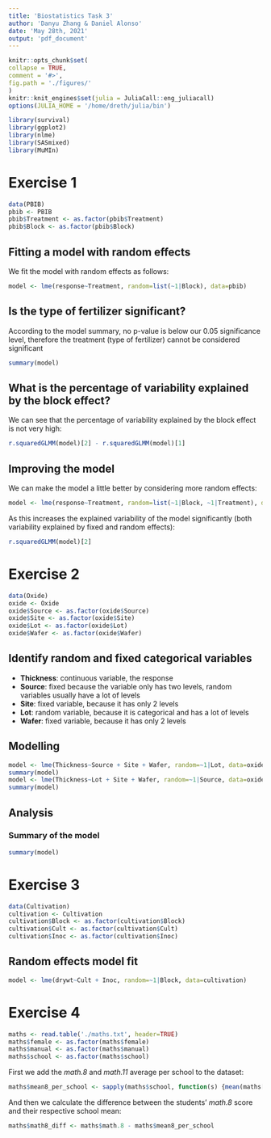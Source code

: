 ```yaml
---
title: 'Biostatistics Task 3'
author: 'Danyu Zhang & Daniel Alonso'
date: 'May 28th, 2021'
output: 'pdf_document'
---
```


```r
knitr::opts_chunk$set(
collapse = TRUE,
comment = '#>',
fig.path = './figures/'
)
knitr::knit_engines$set(julia = JuliaCall::eng_juliacall)
options(JULIA_HOME = '/home/dreth/julia/bin')
```

```r
library(survival)
library(ggplot2)
library(nlme)
library(SASmixed)
library(MuMIn)
```

# Exercise 1

```r
data(PBIB)
pbib <- PBIB
pbib$Treatment <- as.factor(pbib$Treatment)
pbib$Block <- as.factor(pbib$Block)
```

## Fitting a model with random effects

We fit the model with random effects as follows:

\footnotesize

```r
model <- lme(response~Treatment, random=list(~1|Block), data=pbib)
```

\normalsize

## Is the type of fertilizer significant?

According to the model summary, no p-value is below our 0.05 significance level, therefore the treatment (type of fertilizer) cannot be considered significant

\tiny

```r
summary(model)
```

\normalsize

## What is the percentage of variability explained by the block effect?

We can see that the percentage of variability explained by the block effect is not very high:

```r
r.squaredGLMM(model)[2] - r.squaredGLMM(model)[1]
```

## Improving the model

We can make the model a little better by considering more random effects:

\footnotesize

```r
model <- lme(response~Treatment, random=list(~1|Block, ~1|Treatment), data=pbib)
```

\normalsize

As this increases the explained variability of the model significantly (both variability explained by fixed and random effects):

```r
r.squaredGLMM(model)[2]
```

# Exercise 2

```r
data(Oxide)
oxide <- Oxide
oxide$Source <- as.factor(oxide$Source)
oxide$Site <- as.factor(oxide$Site)
oxide$Lot <- as.factor(oxide$Lot)
oxide$Wafer <- as.factor(oxide$Wafer)
```


## Identify random and fixed categorical variables

- **Thickness**: continuous variable, the response
- **Source**: fixed because the variable only has two levels, random variables usually have a lot of levels
- **Site**: fixed variable, because it has only 2 levels
- **Lot**: random variable, because it is categorical and has a lot of levels 
- **Wafer**: fixed variable, because it has only 2 levels

## Modelling

```r
model <- lme(Thickness~Source + Site + Wafer, random=~1|Lot, data=oxide)
summary(model)
model <- lme(Thickness~Lot + Site + Wafer, random=~1|Source, data=oxide)
summary(model)
```

## Analysis

### Summary of the model

\tiny

```r
summary(model)
```

\normalsize

# Exercise 3

```r
data(Cultivation)
cultivation <- Cultivation
cultivation$Block <- as.factor(cultivation$Block)
cultivation$Cult <- as.factor(cultivation$Cult)
cultivation$Inoc <- as.factor(cultivation$Inoc)
```

## Random effects model fit

```r
model <- lme(drywt~Cult + Inoc, random=~1|Block, data=cultivation)
```



# Exercise 4
```r
maths <- read.table('./maths.txt', header=TRUE)
maths$female <- as.factor(maths$female)
maths$manual <- as.factor(maths$manual)
maths$school <- as.factor(maths$school)
```

First we add the *math.8* and *math.11* average per school to the dataset:

\footnotesize

```r
maths$mean8_per_school <- sapply(maths$school, function(s) {mean(maths[maths$school == s,'math.8'])})
```

\normalsize

And then we calculate the difference between the students' *math.8* score and their respective school mean:

```r
maths$math8_diff <- maths$math.8 - maths$mean8_per_school
```


